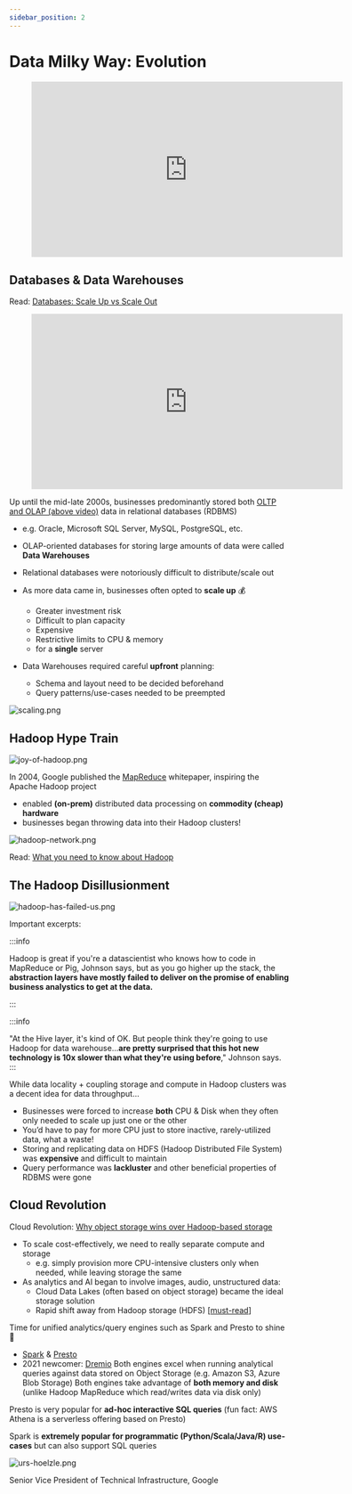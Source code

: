 ```yaml
---
sidebar_position: 2
---
```


# Data Milky Way: Evolution
<figure class="video-container">
    <iframe width="560" height="315" src="https://www.youtube.com/embed/Pf6xfgsVuSI" title="YouTube video player" frameborder="0" allow="accelerometer; autoplay; clipboard-write; encrypted-media; gyroscope; picture-in-picture" allowfullscreen></iframe>
</figure>

## Databases & Data Warehouses
Read: [Databases: Scale Up vs Scale Out](https://hackernoon.com/database-scaling-horizontal-and-vertical-scaling-85edd2fd9944)

<figure class="video-container">
    <iframe width="560" height="315" src="https://www.youtube.com/embed/-v3PhEtOuxw" title="YouTube video player" frameborder="0" allow="accelerometer; autoplay; clipboard-write; encrypted-media; gyroscope; picture-in-picture" allowfullscreen></iframe>
</figure>

Up until the mid-late 2000s, businesses predominantly stored both [OLTP and OLAP (above video)](https://www.youtube.com/watch?v=-v3PhEtOuxw&ab_channel=DataCamp) data in relational databases (RDBMS)
* e.g. Oracle, Microsoft SQL Server, MySQL, PostgreSQL, etc.
* OLAP-oriented databases for storing large amounts of data were called **Data Warehouses**
* Relational databases were notoriously difficult to distribute/scale out
* As more data came in, businesses often opted to **scale up** 💰
  * Greater investment risk
  * Difficult to plan capacity
  * Expensive
  * Restrictive limits to CPU & memory
  * for a **single** server

* Data Warehouses required careful **upfront** planning:
  * Schema and layout need to be decided beforehand
  * Query patterns/use-cases needed to be preempted

<div style={{textAlign: 'center'}}>

  ![scaling.png](./assets/scaling.png)

</div>


## Hadoop Hype Train
<div style={{textAlign: 'center'}}>

![joy-of-hadoop.png](./assets/joy-of-hadoop.png)

</div>


In 2004, Google published the [MapReduce](https://www.youtube.com/watch?v=s8EPQpgpWVE&ab_channel=CBTNuggets) whitepaper, inspiring the Apache Hadoop project
* enabled **(on-prem)** distributed data processing on **commodity (cheap) hardware**
* businesses began throwing data into their Hadoop clusters!

<div style={{textAlign: 'center'}}>

![hadoop-network.png](./assets/hadoop-network.png)

Read: [What you need to know about Hadoop](https://www.oreilly.com/content/hadoop-what-you-need-to-know/)

</div>


## The Hadoop Disillusionment
<div style={{textAlign: 'center'}}>

![hadoop-has-failed-us.png](./assets/hadoop-has-failed-us.png)

</div>

Important excerpts:

:::info

Hadoop is great if you're a datascientist who knows how to code in MapReduce or Pig, Johnson says, but as you go higher up the stack, the **abstraction layers have mostly failed to deliver on the promise of enabling business analystics to get at the data.**

:::

:::info

"At the Hive layer, it's kind of OK. But people think they're going to use Hadoop for data warehouse...**are pretty surprised that this hot new technology is 10x slower than what they're using before**," Johnson says.
:::


While data locality + coupling storage and compute in Hadoop clusters was a decent idea for data throughput… 
* Businesses were forced to increase **both** CPU & Disk when they often only needed to
scale up just one or the other
* You’d have to pay for more CPU just to store inactive, rarely-utilized data, what a waste!
* Storing and replicating data on HDFS (Hadoop Distributed File System) was **expensive**
and difficult to maintain
* Query performance was **lackluster** and other beneficial properties of RDBMS were gone

## Cloud Revolution
Cloud Revolution: [Why object storage wins over Hadoop-based storage](https://www.ibm.com/cloud/blog/cutting-cord-separating-data-compute-data-lake-object-storage)
* To scale cost-effectively, we need to really separate compute and storage
  * e.g. simply provision more CPU-intensive clusters only when needed, while leaving storage the same
* As analytics and AI began to involve images, audio, unstructured data:
  * Cloud Data Lakes (often based on object storage) became the ideal storage solution
  * Rapid shift away from Hadoop storage (HDFS) [[must-read](https://blogs.oracle.com/bigdata/post/what-is-object-storage)]

Time for unified analytics/query engines such as Spark and Presto to shine  💫
* [Spark](https://www.oreilly.com/library/view/learning-spark-2nd/9781492050032/ch01.html) & [Presto](https://prestodb.io/overview.html)
* 2021 newcomer: [Dremio](https://www.dremio.com/)
Both engines excel when running analytical queries against data stored on Object Storage (e.g. Amazon S3, Azure Blob Storage)
Both engines take advantage of **both memory and disk** (unlike Hadoop MapReduce which read/writes data via disk only)

Presto is very popular for **ad-hoc interactive SQL queries**
(fun fact: AWS Athena is a serverless offering based on Presto)

Spark is **extremely popular for programmatic (Python/Scala/Java/R)
use-cases** but can also support SQL queries

<div style={{textAlign: 'center'}}>

![urs-hoelzle.png](./assets/urs-hoelzle.png)

Senior Vice President of Technical Infrastructure, Google

</div>